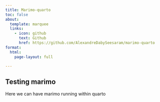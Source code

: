 ```yaml
---
title: Marimo-quarto
toc: false
about:
  template: marquee
  links:
    - icon: github
      text: Github
      href: https://github.com/AlexandreDabySeesaram/marimo-quarto
format:
  html:
    page-layout: full

---
```


## Testing marimo

Here we can have marimo running within quarto